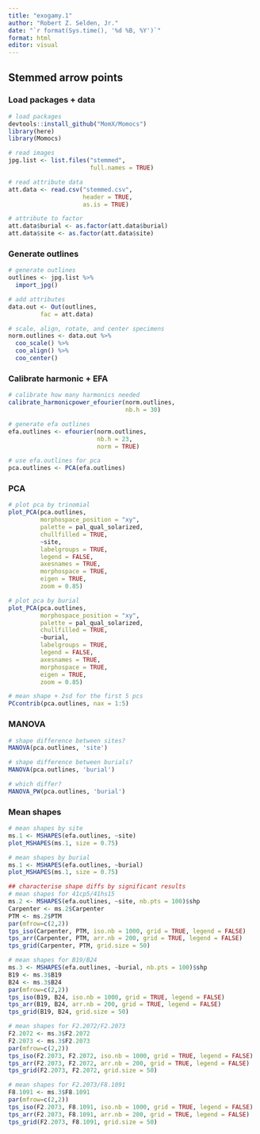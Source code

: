 ```yaml
---
title: "exogamy.1"
author: "Robert Z. Selden, Jr."
date: "`r format(Sys.time(), '%d %B, %Y')`"
format: html
editor: visual
---
```


## Stemmed arrow points

### Load packages + data

```r
# load packages
devtools::install_github("MomX/Momocs")
library(here)
library(Momocs)

# read images
jpg.list <- list.files("stemmed", 
                       full.names = TRUE)

# read attribute data
att.data <- read.csv("stemmed.csv", 
                     header = TRUE, 
                     as.is = TRUE)

# attribute to factor
att.data$burial <- as.factor(att.data$burial)
att.data$site <- as.factor(att.data$site)
```

### Generate outlines

```r
# generate outlines
outlines <- jpg.list %>%
  import_jpg()

# add attributes
data.out <- Out(outlines, 
         fac = att.data)

# scale, align, rotate, and center specimens
norm.outlines <- data.out %>% 
  coo_scale() %>%
  coo_align() %>% 
  coo_center()
```

### Calibrate harmonic + EFA

```r
# calibrate how many harmonics needed
calibrate_harmonicpower_efourier(norm.outlines, 
                                 nb.h = 30)

# generate efa outlines
efa.outlines <- efourier(norm.outlines, 
                         nb.h = 23,
                         norm = TRUE)

# use efa.outlines for pca
pca.outlines <- PCA(efa.outlines)
```

### PCA

```r
# plot pca by trinomial
plot_PCA(pca.outlines, 
         morphospace_position = "xy",
         palette = pal_qual_solarized,
         chullfilled = TRUE,
         ~site,
         labelgroups = TRUE,
         legend = FALSE,
         axesnames = TRUE,
         morphospace = TRUE,
         eigen = TRUE,
         zoom = 0.85)

# plot pca by burial
plot_PCA(pca.outlines, 
         morphospace_position = "xy",
         palette = pal_qual_solarized,
         chullfilled = TRUE,
         ~burial,
         labelgroups = TRUE,
         legend = FALSE,
         axesnames = TRUE,
         morphospace = TRUE,
         eigen = TRUE,
         zoom = 0.85)

# mean shape + 2sd for the first 5 pcs
PCcontrib(pca.outlines, nax = 1:5)
```

### MANOVA

```r
# shape difference between sites?
MANOVA(pca.outlines, 'site')

# shape difference between burials?
MANOVA(pca.outlines, 'burial')

# which differ?
MANOVA_PW(pca.outlines, 'burial')
```

### Mean shapes

```r
# mean shapes by site
ms.1 <- MSHAPES(efa.outlines, ~site)
plot_MSHAPES(ms.1, size = 0.75)

# mean shapes by burial
ms.1 <- MSHAPES(efa.outlines, ~burial)
plot_MSHAPES(ms.1, size = 0.75)

## characterise shape diffs by significant results
# mean shapes for 41cp5/41hs15
ms.2 <- MSHAPES(efa.outlines, ~site, nb.pts = 100)$shp
Carpenter <- ms.2$Carpenter
PTM <- ms.2$PTM
par(mfrow=c(2,2))
tps_iso(Carpenter, PTM, iso.nb = 1000, grid = TRUE, legend = FALSE)
tps_arr(Carpenter, PTM, arr.nb = 200, grid = TRUE, legend = FALSE)
tps_grid(Carpenter, PTM, grid.size = 50)

# mean shapes for B19/B24
ms.3 <- MSHAPES(efa.outlines, ~burial, nb.pts = 100)$shp
B19 <- ms.3$B19
B24 <- ms.3$B24
par(mfrow=c(2,2))
tps_iso(B19, B24, iso.nb = 1000, grid = TRUE, legend = FALSE)
tps_arr(B19, B24, arr.nb = 200, grid = TRUE, legend = FALSE)
tps_grid(B19, B24, grid.size = 50)

# mean shapes for F2.2072/F2.2073
F2.2072 <- ms.3$F2.2072
F2.2073 <- ms.3$F2.2073
par(mfrow=c(2,2))
tps_iso(F2.2073, F2.2072, iso.nb = 1000, grid = TRUE, legend = FALSE)
tps_arr(F2.2073, F2.2072, arr.nb = 200, grid = TRUE, legend = FALSE)
tps_grid(F2.2073, F2.2072, grid.size = 50)

# mean shapes for F2.2073/F8.1091
F8.1091 <- ms.3$F8.1091
par(mfrow=c(2,2))
tps_iso(F2.2073, F8.1091, iso.nb = 1000, grid = TRUE, legend = FALSE)
tps_arr(F2.2073, F8.1091, arr.nb = 200, grid = TRUE, legend = FALSE)
tps_grid(F2.2073, F8.1091, grid.size = 50)
```
